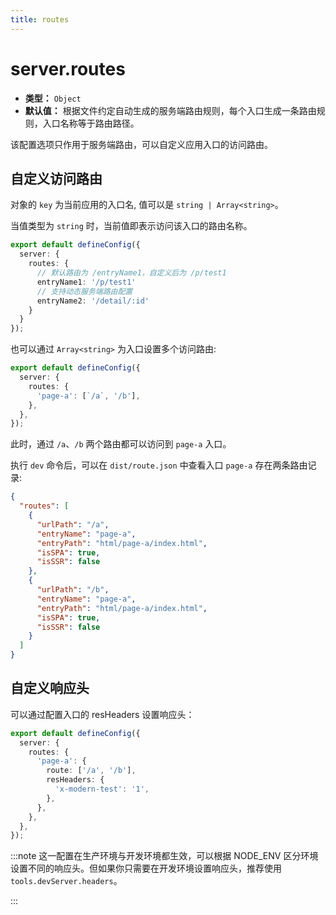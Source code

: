 ```yaml
---
title: routes
---
```


# server.routes

- **类型：** `Object`
- **默认值：** 根据文件约定自动生成的服务端路由规则，每个入口生成一条路由规则，入口名称等于路由路径。

该配置选项只作用于服务端路由，可以自定义应用入口的访问路由。

## 自定义访问路由

对象的 `key` 为当前应用的入口名, 值可以是 `string | Array<string>`。

当值类型为 `string` 时，当前值即表示访问该入口的路由名称。

```ts title="modern.config.ts"
export default defineConfig({
  server: {
    routes: {
      // 默认路由为 /entryName1，自定义后为 /p/test1
      entryName1: '/p/test1'
      // 支持动态服务端路由配置
      entryName2: '/detail/:id'
    }
  }
});
```

也可以通过 `Array<string>` 为入口设置多个访问路由:

```ts title="modern.config.ts"
export default defineConfig({
  server: {
    routes: {
      'page-a': [`/a`, '/b'],
    },
  },
});
```

此时，通过 `/a`、`/b` 两个路由都可以访问到 `page-a` 入口。

执行 `dev` 命令后，可以在 `dist/route.json` 中查看入口 `page-a` 存在两条路由记录:

```json
{
  "routes": [
    {
      "urlPath": "/a",
      "entryName": "page-a",
      "entryPath": "html/page-a/index.html",
      "isSPA": true,
      "isSSR": false
    },
    {
      "urlPath": "/b",
      "entryName": "page-a",
      "entryPath": "html/page-a/index.html",
      "isSPA": true,
      "isSSR": false
    }
  ]
}
```

## 自定义响应头

可以通过配置入口的 resHeaders 设置响应头：

```ts title="modern.config.ts"
export default defineConfig({
  server: {
    routes: {
      'page-a': {
        route: ['/a', '/b'],
        resHeaders: {
          'x-modern-test': '1',
        },
      },
    },
  },
});
```

:::note
这一配置在生产环境与开发环境都生效，可以根据 NODE_ENV 区分环境设置不同的响应头。但如果你只需要在开发环境设置响应头，推荐使用 `tools.devServer.headers`。

:::
